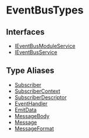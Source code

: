 
# EventBusTypes

## Interfaces

- [IEventBusModuleService](../EventBusTypes/interfaces/types.EventBusTypes.IEventBusModuleService/page.mdx)
- [IEventBusService](../EventBusTypes/interfaces/types.EventBusTypes.IEventBusService/page.mdx)

## Type Aliases

- [Subscriber](../EventBusTypes/types/types.EventBusTypes.Subscriber/page.mdx)
- [SubscriberContext](../EventBusTypes/types/types.EventBusTypes.SubscriberContext/page.mdx)
- [SubscriberDescriptor](../EventBusTypes/types/types.EventBusTypes.SubscriberDescriptor/page.mdx)
- [EventHandler](../EventBusTypes/types/types.EventBusTypes.EventHandler/page.mdx)
- [EmitData](../EventBusTypes/types/types.EventBusTypes.EmitData/page.mdx)
- [MessageBody](../EventBusTypes/types/types.EventBusTypes.MessageBody/page.mdx)
- [Message](../EventBusTypes/types/types.EventBusTypes.Message/page.mdx)
- [MessageFormat](../EventBusTypes/types/types.EventBusTypes.MessageFormat/page.mdx)
